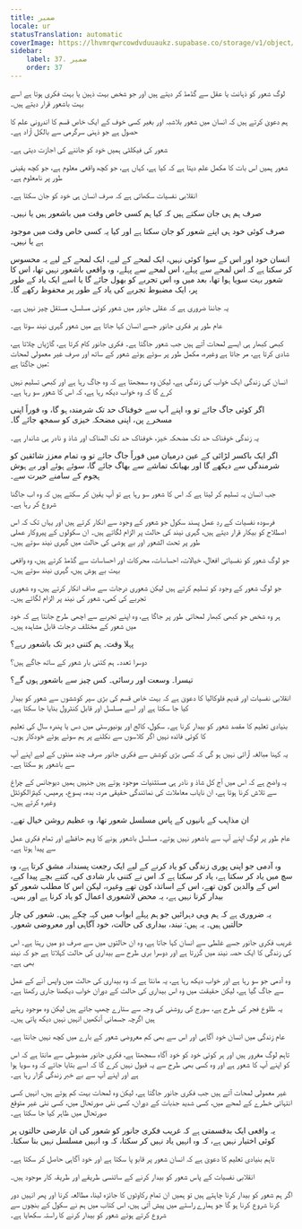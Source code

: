 ```yaml
---
title: ضمیر
locale: ur
statusTranslation: automatic
coverImage: https://lhvmrqwrcowdvduuaukz.supabase.co/storage/v1/object/public/strapi-uploads/small_cover-educacion-fundamental.webp-2d51a7828a2b1309555be27f7e2a61a0.webp
sidebar:
    label: 37. ضمیر
    order: 37
---
```

لوگ شعور کو ذہانت یا عقل سے گڈمڈ کر دیتے ہیں اور جو شخص بہت ذہین یا بہت فکری ہوتا ہے اسے بہت باشعور قرار دیتے ہیں۔

ہم دعویٰ کرتے ہیں کہ انسان میں شعور بلاشبہ اور بغیر کسی خوف کے ایک خاص قسم کا اندرونی علم کا حصول ہے جو ذہنی سرگرمی سے بالکل آزاد ہے۔

شعور کی فیکلٹی ہمیں خود کو جاننے کی اجازت دیتی ہے۔

شعور ہمیں اس بات کا مکمل علم دیتا ہے کہ کیا ہے، کہاں ہے، جو کچھ واقعی معلوم ہے، جو کچھ یقینی طور پر نامعلوم ہے۔

انقلابی نفسیات سکھاتی ہے کہ صرف انسان ہی خود کو جان سکتا ہے۔

صرف ہم ہی جان سکتے ہیں کہ کیا ہم کسی خاص وقت میں باشعور ہیں یا نہیں۔

صرف کوئی خود ہی اپنے شعور کو جان سکتا ہے اور کیا یہ کسی خاص وقت میں موجود ہے یا نہیں۔

انسان خود اور اس کے سوا کوئی نہیں، ایک لمحے کے لیے، ایک لمحے کے لیے یہ محسوس کر سکتا ہے کہ اس لمحے سے پہلے، اس لمحے سے پہلے، وہ واقعی باشعور نہیں تھا، اس کا شعور بہت سویا ہوا تھا، بعد میں وہ اس تجربے کو بھول جائے گا یا اسے ایک یاد کے طور پر، ایک مضبوط تجربے کی یاد کے طور پر محفوظ رکھے گا۔

یہ جاننا ضروری ہے کہ عقلی جانور میں شعور کوئی مسلسل، مستقل چیز نہیں ہے۔

عام طور پر فکری جانور جسے انسان کہا جاتا ہے میں شعور گہری نیند سوتا ہے۔

کبھی کبھار ہی ایسے لمحات آتے ہیں جب شعور جاگتا ہے۔ فکری جانور کام کرتا ہے، گاڑیاں چلاتا ہے، شادی کرتا ہے، مر جاتا ہے وغیرہ، مکمل طور پر سوئے ہوئے شعور کے ساتھ اور صرف غیر معمولی لمحات میں جاگتا ہے:

انسان کی زندگی ایک خواب کی زندگی ہے، لیکن وہ سمجھتا ہے کہ وہ جاگ رہا ہے اور کبھی تسلیم نہیں کرے گا کہ وہ خواب دیکھ رہا ہے، کہ اس کا شعور سو رہا ہے۔

اگر کوئی جاگ جائے تو وہ اپنے آپ سے خوفناک حد تک شرمندہ ہو گا، وہ فوراً اپنی مسخرے پن، اپنی مضحکہ خیزی کو سمجھ جائے گا۔

یہ زندگی خوفناک حد تک مضحکہ خیز، خوفناک حد تک المناک اور شاذ و نادر ہی شاندار ہے۔

اگر ایک باکسر لڑائی کے عین درمیان میں فوراً جاگ جائے تو وہ تمام معزز شائقین کو شرمندگی سے دیکھے گا اور بھیانک تماشے سے بھاگ جائے گا، سوئے ہوئے اور بے ہوش ہجوم کے سامنے حیرت سے۔

جب انسان یہ تسلیم کر لیتا ہے کہ اس کا شعور سو رہا ہے تو آپ یقین کر سکتے ہیں کہ وہ اب جاگنا شروع کر رہا ہے۔

فرسودہ نفسیات کے ردِ عمل پسند سکول جو شعور کے وجود سے انکار کرتے ہیں اور یہاں تک کہ اس اصطلاح کو بیکار قرار دیتے ہیں، گہری نیند کی حالت پر الزام لگاتے ہیں۔ ان سکولوں کے پیروکار عملی طور پر تحت الشعور اور بے ہوشی کی حالت میں گہری نیند سوتے ہیں۔

جو لوگ شعور کو نفسیاتی افعال، خیالات، احساسات، محرکات اور احساسات سے گڈمڈ کرتے ہیں، وہ واقعی بہت بے ہوش ہیں، گہری نیند سوتے ہیں۔

جو لوگ شعور کے وجود کو تسلیم کرتے ہیں لیکن شعوری درجات سے صاف انکار کرتے ہیں، وہ شعوری تجربے کی کمی، شعور کی نیند پر الزام لگاتے ہیں۔

ہر وہ شخص جو کبھی کبھار لمحاتی طور پر جاگا ہے، وہ اپنے تجربے سے اچھی طرح جانتا ہے کہ خود میں شعور کے مختلف درجات قابل مشاہدہ ہیں۔

پہلا وقت۔ ہم کتنی دیر تک باشعور رہے؟

دوسرا تعدد۔ ہم کتنی بار شعور کے ساتھ جاگے ہیں؟

تیسرا۔ وسعت اور رسائی۔ کس چیز سے باشعور ہوں گے؟

انقلابی نفسیات اور قدیم فلوکالیا کا دعویٰ ہے کہ بہت خاص قسم کی بڑی سپر کوششوں سے شعور کو بیدار کیا جا سکتا ہے اور اسے مسلسل اور قابل کنٹرول بنایا جا سکتا ہے۔

بنیادی تعلیم کا مقصد شعور کو بیدار کرنا ہے۔ سکول، کالج اور یونیورسٹی میں دس یا پندرہ سال کی تعلیم کا کوئی فائدہ نہیں اگر کلاسوں سے نکلنے پر ہم سوئے ہوئے خودکار ہوں۔

یہ کہنا مبالغہ آرائی نہیں ہو گی کہ کسی بڑی کوشش سے فکری جانور صرف چند منٹوں کے لیے اپنے آپ سے باشعور ہو سکتا ہے۔

یہ واضح ہے کہ اس میں آج کل شاذ و نادر ہی مستثنیات موجود ہوتے ہیں جنہیں ہمیں دیوجانس کے چراغ سے تلاش کرنا ہوتا ہے، ان نایاب معاملات کی نمائندگی حقیقی مرد، بدھ، یسوع، ہرمیس، کیٹزالکوئٹل وغیرہ کرتے ہیں۔

ان مذاہب کے بانیوں کے پاس مسلسل شعور تھا، وہ عظیم روشن خیال تھے۔

عام طور پر لوگ اپنے آپ سے باشعور نہیں ہوتے۔ مسلسل باشعور ہونے کا وہم حافظے اور تمام فکری عمل سے پیدا ہوتا ہے۔

وہ آدمی جو اپنی پوری زندگی کو یاد کرنے کے لیے ایک رجعت پسندانہ مشق کرتا ہے، وہ سچ میں یاد کر سکتا ہے، یاد کر سکتا ہے کہ اس نے کتنی بار شادی کی، کتنے بچے پیدا کیے، اس کے والدین کون تھے، اس کے اساتذہ کون تھے وغیرہ، لیکن اس کا مطلب شعور کو بیدار کرنا نہیں ہے، یہ محض لاشعوری اعمال کو یاد کرنا ہے اور بس۔

یہ ضروری ہے کہ ہم وہی دہرائیں جو ہم پہلے ابواب میں کہہ چکے ہیں۔ شعور کی چار حالتیں ہیں۔ یہ ہیں: نیند، بیداری کی حالت، خود آگاہی اور معروضی شعور۔

غریب فکری جانور جسے غلطی سے انسان کہا جاتا ہے، وہ ان حالتوں میں سے صرف دو میں رہتا ہے۔ اس کی زندگی کا ایک حصہ نیند میں گزرتا ہے اور دوسرا بری طرح سے بیداری کی حالت کہلاتا ہے جو کہ نیند بھی ہے۔

وہ آدمی جو سو رہا ہے اور خواب دیکھ رہا ہے، یہ مانتا ہے کہ وہ بیداری کی حالت میں واپس آنے کے عمل سے جاگ گیا ہے، لیکن حقیقت میں وہ اس بیداری کی حالت کے دوران خواب دیکھنا جاری رکھتا ہے۔

یہ طلوع فجر کی طرح ہے، سورج کی روشنی کی وجہ سے ستارے چھپ جاتے ہیں لیکن وہ موجود رہتے ہیں اگرچہ جسمانی آنکھیں انہیں نہیں دیکھ پاتی ہیں۔

عام زندگی میں انسان خود آگاہی اور اس سے بھی کم معروضی شعور کے بارے میں کچھ نہیں جانتا ہے۔

تاہم لوگ مغرور ہیں اور ہر کوئی خود کو خود آگاہ سمجھتا ہے، فکری جانور مضبوطی سے مانتا ہے کہ اس کو اپنے آپ کا شعور ہے اور وہ کسی بھی طرح سے یہ قبول نہیں کرے گا کہ اسے بتایا جائے کہ وہ سویا ہوا ہے اور اپنے آپ سے بے خبر زندگی گزار رہا ہے۔

غیر معمولی لمحات آتے ہیں جب فکری جانور جاگتا ہے، لیکن وہ لمحات بہت کم ہوتے ہیں، انہیں کسی انتہائی خطرے کے لمحے میں، کسی شدید جذبات کے دوران، کسی نئی صورتحال میں، کسی نئی غیر متوقع صورتحال میں ظاہر کیا جا سکتا ہے۔

یہ واقعی ایک بدقسمتی ہے کہ غریب فکری جانور کو شعور کی ان عارضی حالتوں پر کوئی اختیار نہیں ہے، کہ وہ انہیں یاد نہیں کر سکتا، کہ وہ انہیں مسلسل نہیں بنا سکتا۔

تاہم بنیادی تعلیم کا دعویٰ ہے کہ انسان شعور پر قابو پا سکتا ہے اور خود آگاہی حاصل کر سکتا ہے۔

انقلابی نفسیات کے پاس شعور کو بیدار کرنے کے سائنسی طریقے اور طریقہ کار موجود ہیں۔

اگر ہم شعور کو بیدار کرنا چاہتے ہیں تو ہمیں ان تمام رکاوٹوں کا جائزہ لینا، مطالعہ کرنا اور پھر انہیں دور کرنا شروع کرنا ہو گا جو ہمارے راستے میں پیش آتی ہیں، اس کتاب میں ہم نے سکول کے بنچوں سے شروع کرتے ہوئے شعور کو بیدار کرنے کا راستہ سکھایا ہے۔


